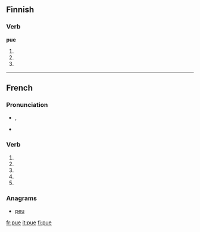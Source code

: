 {{also|PUE|pué}}
==Finnish==

===Verb===
'''pue'''

# {{fi-form of|type=verb|mood=indicative|tense=present connegative|[[pukea]]}}
# {{fi-form of|type=verb|pr=second-person|pl=singular|mood=imperative|tense=present|[[pukea]]}}
# {{fi-form of|type=verb|pr=second-person|pl=singular|mood=imperative|tense=present connegative|[[pukea]]}}

----

==French==

===Pronunciation===
* {{IPA|lang=fr|/py/}}, {{SAMPA|/py/}}
* {{homophones|pu|pues|puent|pus|put|pût|lang=fr}}

===Verb===
{{fr-verb-form}}

# {{conjugation of|puer||1|s|pres|ind|lang=fr}}
# {{conjugation of|puer||3|s|pres|ind|lang=fr}}
# {{conjugation of|puer||1|s|pres|sub|lang=fr}}
# {{conjugation of|puer||3|s|pres|sub|lang=fr}}
# {{conjugation of|puer||2|s|imp|lang=fr}}

===Anagrams===
* [[peu#French|peu]]

[[fr:pue]]
[[it:pue]]
[[fi:pue]]